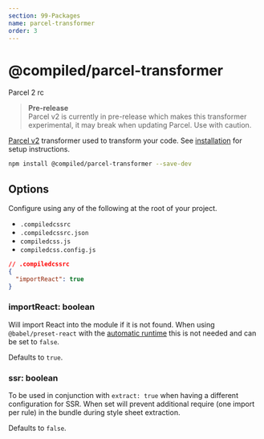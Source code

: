 ```yaml
---
section: 99-Packages
name: parcel-transformer
order: 3
---
```


# @compiled/parcel-transformer


<HorizontalStack gap={0.5} spacing={2}>
  <Lozenge>Parcel 2 rc</Lozenge>
</HorizontalStack>

> **Pre-release** <br /> Parcel v2 is currently in pre-release which makes this transformer experimental,
> it may break when updating Parcel.
> Use with caution.

[Parcel v2](https://v2.parceljs.org) transformer used to transform your code.
See [installation](/installation#parcel) for setup instructions.

```bash
npm install @compiled/parcel-transformer --save-dev
```

## Options

Configure using any of the following at the root of your project.

- `.compiledcssrc`
- `.compiledcssrc.json`
- `compiledcss.js`
- `compiledcss.config.js`

```json
// .compiledcssrc
{
  "importReact": true
}
```

### importReact: boolean

Will import React into the module if it is not found.
When using `@babel/preset-react` with the [automatic runtime](https://babeljs.io/docs/en/babel-preset-react#react-automatic-runtime) this is not needed and can be set to `false`.

Defaults to `true`.

### ssr: boolean
To be used in conjunction with `extract: true` when having a different configuration for SSR.
When set will prevent additional require (one import per rule) in the bundle during style sheet extraction.

Defaults to `false`.
